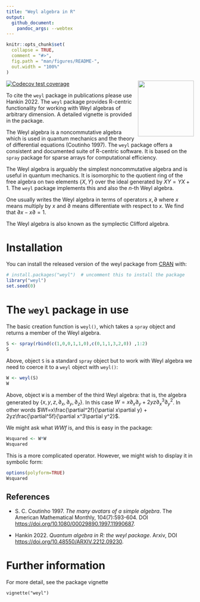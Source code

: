 ```yaml
---
title: "Weyl algebra in R"
output:
  github_document:
    pandoc_args: --webtex
---
```


<!-- README.md is generated from README.Rmd. Please edit that file -->

```r
knitr::opts_chunk$set(
  collapse = TRUE,
  comment = "#>",
  fig.path = "man/figures/README-",
  out.width = "100%"
)
```

<img src="man/figures/weyl.png" width = "150" align="right" />

<!-- badges: start -->
[![Codecov test coverage](https://codecov.io/gh/RobinHankin/weyl/branch/master/graph/badge.svg)](https://app.codecov.io/gh/RobinHankin/weyl?branch=master)
<!-- badges: end -->


To cite the `weyl` package in publications please use
Hankin 2022.  The `weyl` package provides R-centric
functionality for working with Weyl algebras of arbitrary dimension.
A detailed vignette is provided in the package.

The Weyl algebra is a noncommutative algebra which is used in quantum
mechanics and the theory of differential equations (Coutinho 1997).
The `weyl` package offers a consistent and documented suite of
R-centric software.  It is based on the `spray` package for sparse
arrays for computational efficiency.

The Weyl algebra is arguably the simplest noncommutative algebra and
is useful in quantum mechanics.  It is isomorphic to the quotient ring
of the free algebra on two elements $\left\lbrace X,Y\right\rbrace$
over the ideal generated by $XY=YX+1$.  The `weyl` package implements
this and also the $n$-th Weyl algebra.

One usually writes the Weyl algebra in terms of operators $x,\partial$
where $x$ means multiply by $x$ and $\partial$ means differentiate
with respect to $x$.  We find that $\partial x-x\partial=1$.

The Weyl algebra is also known as the symplectic Clifford algebra.


# Installation

You can install the released version of the weyl package from
[CRAN](https://CRAN.R-project.org) with:

```r
# install.packages("weyl")  # uncomment this to install the package
library("weyl")
set.seed(0)
```

# The `weyl` package in use

The basic creation function is `weyl()`, which takes a `spray` object
and returns a member of the Weyl algebra.

```r
S <- spray(rbind(c(1,0,0,1,1,0),c(0,1,1,3,2,0)) ,1:2)
S
```

Above, object `S` is a standard `spray` object but to work with Weyl
algebra we need to coerce it to a `weyl` object with `weyl()`:

```r
W <- weyl(S)
W
```

Above, object `W` is a member of the third Weyl algebra: that is, the
algebra generated by $\left\lbrace
x,y,z,\partial_x,\partial_y,\partial_z\right\rbrace$.  In this case
$W=x\partial_x\partial_y + 2yz\partial_x^3\partial_y^2$.  In other
words $Wf=x\frac{\partial^2f}{\partial x\partial y} +
2yz\frac{\partial^5f}{\partial x^3\partial y^2}$.

We might ask what $WWf$ is, and this is easy in the package:

```r
Wsquared <- W*W
Wsquared
```

This is a more complicated operator.  However, we might wish to
display it in symbolic form:

```r
options(polyform=TRUE)
Wsquared
```


## References

* S. C. Coutinho 1997.  _The many avatars of a simple algebra_.  The
   American Mathematical Monthly, 104(7):593-604.  DOI
   [https://doi.org/10.1080/00029890.1997.11990687](https://doi.org/10.1080/00029890.1997.11990687).

* Hankin 2022. _Quantum algebra in R: the weyl package_.  Arxiv, DOI
[https://doi.org/10.48550/ARXIV.2212.09230](https://doi.org/10.48550/ARXIV.2212.09230).




# Further information

For more detail, see the package vignette

`vignette("weyl")`


